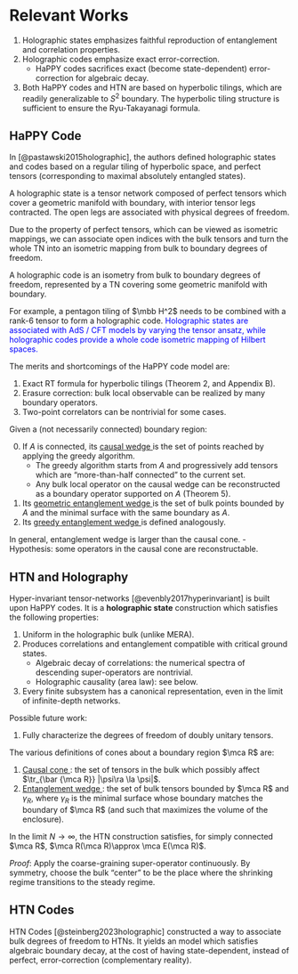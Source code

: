 # Relevant Works

1. Holographic states emphasizes faithful reproduction of 
    entanglement and correlation properties. 
2. Holographic codes emphasize exact error-correction. 
    - HaPPY codes sacrifices exact (become state-dependent) 
    error-correction for algebraic decay. 
3. Both HaPPY codes and HTN are based on hyperbolic tilings, which 
    are readily generalizable to $S^2$ boundary. The hyperbolic 
    tiling structure is sufficient to ensure the Ryu-Takayanagi formula. 

## HaPPY Code {-}

In [@pastawski2015holographic], the authors defined holographic 
states and codes based on a regular tiling of hyperbolic space, 
and perfect tensors (corresponding to maximal absolutely entangled states). 

:::{.definition name="holographic state"}
A holographic state is a tensor network composed of perfect tensors which 
cover a geometric manifold with boundary, with interior tensor legs contracted. 
The open legs are associated with physical degrees of freedom. 
:::

Due to the property of perfect tensors, which can be viewed 
as isometric mappings, we can associate open indices with the 
bulk tensors and turn the whole TN into an isometric mapping 
from bulk to boundary degrees of freedom. 

:::{.definition name="holographic code"}
A holographic code is an isometry from bulk to boundary degrees of freedom, 
represented by a TN covering some geometric manifold with boundary. 
:::

For example, a pentagon tiling of $\mbb H^2$ needs to be 
combined with a rank-$6$ tensor to form a holographic code. 
<span style="color: blue">
Holographic states are associated with AdS / CFT models 
by varying the tensor ansatz, while holographic codes 
provide a whole code isometric mapping of Hilbert spaces. 
</span>

The merits and shortcomings of the HaPPY code model are:

1. Exact RT formula for hyperbolic tilings (Theorem 2, and Appendix B).  
2. Erasure correction: bulk local observable can be realized by many boundary operators. 
3. Two-point correlators can be nontrivial for some cases. 

:::{.definition name="wedges and cones"}
Given a (not necessarily connected) boundary region: 

0. If $A$ is connected, its <u> causal wedge </u> is the set of points 
    reached by applying the greedy algorithm. 
    - The greedy algorithm starts from $A$ and progressively add 
    tensors which are "more-than-half connected" to the current set. 
    - Any bulk local operator on the causal wedge can be reconstructed 
    as a boundary operator supported on $A$ (Theorem 5). 
1. Its <u> geometric entanglement wedge </u> is the set of bulk points 
    bounded by $A$ and the minimal surface with the same boundary as $A$. 
2. Its <u> greedy entanglement wedge </u> is defined analogously. 
:::

In general, entanglement wedge is larger than the causal cone. 
    - Hypothesis: some operators in the causal cone are reconstructable. 

## HTN and Holography {-}

Hyper-invariant tensor-networks [@evenbly2017hyperinvariant]
is built upon HaPPY codes. It is a **holographic state** construction 
which satisfies the following properties: 

1. Uniform in the holographic bulk (unlike MERA). 
2. Produces correlations and entanglement compatible with 
    critical ground states. 
    - Algebraic decay of correlations: the numerical spectra of 
        descending super-operators are nontrivial. 
    - Holographic causality (area law): see below. 
3. Every finite subsystem has a canonical representation, 
    even in the limit of infinite-depth networks. 

Possible future work:

1. Fully characterize the degrees of freedom of doubly unitary tensors. 

:::{.definition name="various cones"}
The various definitions of cones about a boundary region $\mca R$ are: 

1. <u> Causal cone </u>: the set of tensors in the bulk which 
    possibly affect $\tr_{\bar {\mca R}} |\psi\ra \la \psi|$. 
2. <u> Entanglement wedge </u>: the set of bulk tensors bounded 
    by $\mca R$ and $\gamma_R$, where $\gamma_R$ is the minimal 
    surface whose boundary matches the boundary of $\mca R$ 
    (and such that maximizes the volume of the enclosure). 
:::

:::{.theorem name="holographic causality"}
In the limit $N\to \infty$, the HTN construction satisfies, for 
simply connected $\mca R$, $\mca R(\mca R)\approx \mca E(\mca R)$. 
:::
_Proof_: Apply the coarse-graining super-operator continuously. 
By symmetry, choose the bulk "center" to be the place where the 
shrinking regime transitions to the steady regime. 

## HTN Codes {-}

HTN Codes [@steinberg2023holographic] constructed a way to 
associate bulk degrees of freedom to HTNs. 
It yields an model which satisfies algebraic boundary 
decay, at the cost of having state-dependent, instead of perfect, 
error-correction (complementary reality). 
